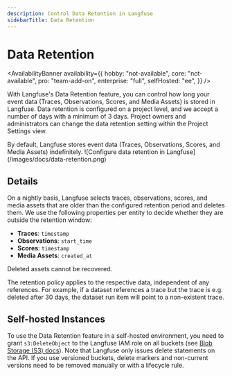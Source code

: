 ```yaml
---
description: Control Data Retention in Langfuse
sidebarTitle: Data Retention
---
```


# Data Retention

<AvailabilityBanner
  availability={{
    hobby: "not-available",
    core: "not-available",
    pro: "team-add-on",
    enterprise: "full",
    selfHosted: "ee",
  }}
/>

With Langfuse's Data Retention feature, you can control how long your event data (Traces, Observations, Scores, and Media Assets) is stored in Langfuse.
Data retention is configured on a project level, and we accept a number of days with a minimum of 3 days.
Project owners and administrators can change the data retention setting within the Project Settings view.

<Callout type="info">
  By default, Langfuse stores event data (Traces, Observations, Scores, and
  Media Assets) indefinitely.
</Callout>

<Frame className="my-10" fullWidth>
  ![Configure data retention in Langfuse](/images/docs/data-retention.png)
</Frame>

## Details

On a nightly basis, Langfuse selects traces, observations, scores, and media assets that are older than the configured retention period and deletes them.
We use the following properties per entity to decide whether they are outside the retention window:

- **Traces**: `timestamp`
- **Observations**: `start_time`
- **Scores**: `timestamp`
- **Media Assets**: `created_at`

Deleted assets cannot be recovered.

The retention policy applies to the respective data, independent of any references.
For example, if a dataset references a trace but the trace is e.g. deleted after 30 days, the dataset run item will point to a non-existent trace.

## Self-hosted Instances

To use the Data Retention feature in a self-hosted environment, you need to grant `s3:DeleteObject` to the Langfuse IAM role on all buckets (see [Blob Storage (S3) docs](/self-hosting/deployment/infrastructure/blobstorage)).
Note that Langfuse only issues delete statements on the API.
If you use versioned buckets, delete markers and non-current versions need to be removed manually or with a lifecycle rule.
